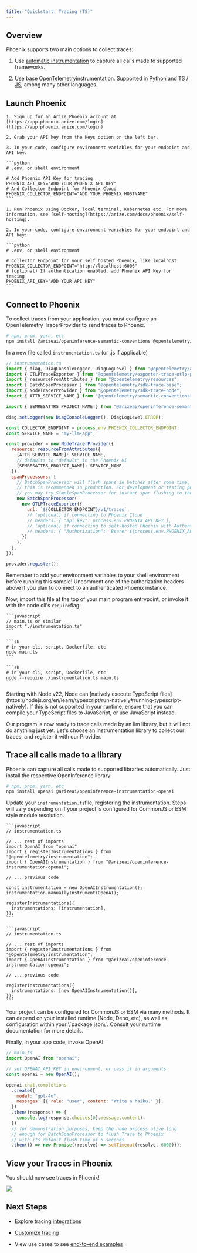 ```yaml
---
title: "Quickstart: Tracing (TS)"
---
```


## Overview

Phoenix supports two main options to collect traces:

1. Use [automatic instrumentation](https://arize.com/docs/phoenix/integrations) to capture all calls made to supported frameworks.

2. Use [base OpenTelemetry](/phoenix/tracing/how-to-tracing/setup-tracing/custom-spans)instrumentation. Supported in [Python](/phoenix/tracing/how-to-tracing/setup-tracing/custom-spans) and [TS / JS](/phoenix/tracing/how-to-tracing/setup-tracing/javascript), among many other languages.

## Launch Phoenix

<Tabs>

  <Tab title="Using Phoenix Cloud">

    1. Sign up for an Arize Phoenix account at [https://app.phoenix.arize.com/login](https://app.phoenix.arize.com/login)

    2. Grab your API key from the Keys option on the left bar.

    3. In your code, configure environment variables for your endpoint and API key:

    ```python
    # .env, or shell environment

    # Add Phoenix API Key for tracing
    PHOENIX_API_KEY="ADD YOUR PHOENIX API KEY"
    # And Collector Endpoint for Phoenix Cloud
    PHOENIX_COLLECTOR_ENDPOINT="ADD YOUR PHOENIX HOSTNAME"
    ```

  </Tab> 

  <Tab title="Using Self-hosted Phoenix">

    1. Run Phoenix using Docker, local terminal, Kubernetes etc. For more information, see [self-hosting](https://arize.com/docs/phoenix/self-hosting).

    2. In your code, configure environment variables for your endpoint and API key:

    ```python
    # .env, or shell environment

    # Collector Endpoint for your self hosted Phoenix, like localhost
    PHOENIX_COLLECTOR_ENDPOINT="http://localhost:6006"
    # (optional) If authentication enabled, add Phoenix API Key for tracing
    PHOENIX_API_KEY="ADD YOUR API KEY"
    ```

  </Tab>

</Tabs>

## Connect to Phoenix

To collect traces from your application, you must configure an OpenTelemetry TracerProvider to send traces to Phoenix.

```sh
# npm, pnpm, yarn, etc
npm install @arizeai/openinference-semantic-conventions @opentelemetry/semantic-conventions @opentelemetry/api @opentelemetry/instrumentation @opentelemetry/resources @opentelemetry/sdk-trace-base @opentelemetry/sdk-trace-node @opentelemetry/exporter-trace-otlp-proto
```

In a new file called `instrumentation.ts` (or .js if applicable)

```javascript
// instrumentation.ts
import { diag, DiagConsoleLogger, DiagLogLevel } from "@opentelemetry/api";
import { OTLPTraceExporter } from "@opentelemetry/exporter-trace-otlp-proto";
import { resourceFromAttributes } from "@opentelemetry/resources";
import { BatchSpanProcessor } from "@opentelemetry/sdk-trace-base";
import { NodeTracerProvider } from "@opentelemetry/sdk-trace-node";
import { ATTR_SERVICE_NAME } from "@opentelemetry/semantic-conventions";

import { SEMRESATTRS_PROJECT_NAME } from "@arizeai/openinference-semantic-conventions";

diag.setLogger(new DiagConsoleLogger(), DiagLogLevel.ERROR);

const COLLECTOR_ENDPOINT = process.env.PHOENIX_COLLECTOR_ENDPOINT;
const SERVICE_NAME = "my-llm-app";

const provider = new NodeTracerProvider({
  resource: resourceFromAttributes({
    [ATTR_SERVICE_NAME]: SERVICE_NAME,
    // defaults to "default" in the Phoenix UI
    [SEMRESATTRS_PROJECT_NAME]: SERVICE_NAME,
  }),
  spanProcessors: [
    // BatchSpanProcessor will flush spans in batches after some time,
    // this is recommended in production. For development or testing purposes
    // you may try SimpleSpanProcessor for instant span flushing to the Phoenix UI.
    new BatchSpanProcessor(
      new OTLPTraceExporter({
        url: `${COLLECTOR_ENDPOINT}/v1/traces`,
        // (optional) if connecting to Phoenix Cloud
        // headers: { "api_key": process.env.PHOENIX_API_KEY },
        // (optional) if connecting to self-hosted Phoenix with Authentication enabled
        // headers: { "Authorization": `Bearer ${process.env.PHOENIX_API_KEY}` }
      })
    ),
  ],
});

provider.register();
```

<Warning>
Remember to add your environment variables to your shell environment before running this sample! Uncomment one of the authorization headers above if you plan to connect to an authenticated Phoenix instance.

</Warning>

Now, import this file at the top of your main program entrypoint, or invoke it with the node cli's `require`flag:

<Tabs>

  <Tab title="Import Method">

    ```javascript
    // main.ts or similar
    import "./instrumentation.ts"
    ```

    ```sh
    # in your cli, script, Dockerfile, etc
    node main.ts
    ```

  </Tab> 

  <Tab title="--require Method">

    ```sh
    # in your cli, script, Dockerfile, etc
    node --require ./instrumentation.ts main.ts
    ```
    
  </Tab>

</Tabs>

<Info>
Starting with Node v22, Node can [natively execute TypeScript files](https://nodejs.org/en/learn/typescript/run-natively#running-typescript-natively). If this is not supported in your runtime, ensure that you can compile your TypeScript files to JavaScript, or use JavaScript instead.

</Info>

Our program is now ready to trace calls made by an llm library, but it will not do anything just yet. Let's choose an instrumentation library to collect our traces, and register it with our Provider.

## Trace all calls made to a library

Phoenix can capture all calls made to supported libraries automatically. Just install the respective OpenInference library:

```sh
# npm, pnpm, yarn, etc
npm install openai @arizeai/openinference-instrumentation-openai
```

Update your `instrumentation.ts`file, registering the instrumentation. Steps will vary depending on if your project is configured for CommonJS or ESM style module resolution.

<Tabs>

  <Tab title="ESM Project">

    ```javascript
    // instrumentation.ts

    // ... rest of imports
    import OpenAI from "openai"
    import { registerInstrumentations } from "@opentelemetry/instrumentation";
    import { OpenAIInstrumentation } from "@arizeai/openinference-instrumentation-openai";

    // ... previous code

    const instrumentation = new OpenAIInstrumentation();
    instrumentation.manuallyInstrument(OpenAI);

    registerInstrumentations({
      instrumentations: [instrumentation],
    });
    ```

  </Tab> 

  <Tab title="--require Method">

    ```javascript
    // instrumentation.ts

    // ... rest of imports
    import { registerInstrumentations } from "@opentelemetry/instrumentation";
    import { OpenAIInstrumentation } from "@arizeai/openinference-instrumentation-openai";

    // ... previous code

    registerInstrumentations({
      instrumentations: [new OpenAIInstrumentation()],
    });
    ```
    
  </Tab>

</Tabs>

<Info>
Your project can be configured for CommonJS or ESM via many methods. It can depend on your installed runtime (Node, Deno, etc), as well as configuration within your \`package.json\`. Consult your runtime documentation for more details.

</Info>

Finally, in your app code, invoke OpenAI:

```javascript
// main.ts
import OpenAI from "openai";

// set OPENAI_API_KEY in environment, or pass it in arguments
const openai = new OpenAI();

openai.chat.completions
  .create({
    model: "gpt-4o",
    messages: [{ role: "user", content: "Write a haiku." }],
  })
  .then((response) => {
    console.log(response.choices[0].message.content);
  })
  // for demonstration purposes, keep the node process alive long
  // enough for BatchSpanProcessor to flush Trace to Phoenix
  // with its default flush time of 5 seconds
  .then(() => new Promise((resolve) => setTimeout(resolve, 6000)));
```

## View your Traces in Phoenix

You should now see traces in Phoenix!

<Frame caption="">
  <img src="https://storage.googleapis.com/arize-phoenix-assets/assets/images/phoenix-docs-images/b20c52a6-image.jpeg" />
</Frame>

## Next Steps

* Explore tracing [integrations](https://arize.com/docs/phoenix/integrations)

* [Customize tracing](/phoenix/tracing/how-to-tracing)

* View use cases to see [end-to-end examples](https://arize.com/docs/phoenix/cookbook/guide)



